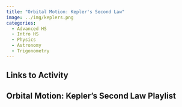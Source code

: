 ```yaml
---
title: "Orbital Motion: Kepler's Second Law"
image: ../img/keplers.png
categories:
  - Advanced HS
  - Intro HS
  - Physics
  - Astronomy
  - Trigonometry
---
```


## Links to Activity

## Orbital Motion: Kepler's Second Law Playlist